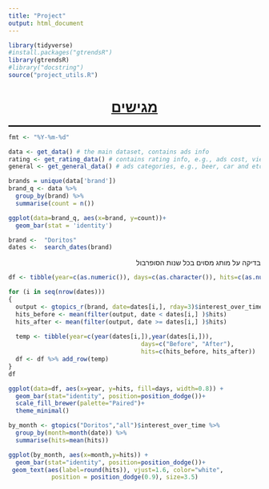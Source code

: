 ```yaml
---
title: "Project"
output: html_document
---
```


```r
library(tidyverse)
#install.packages("gtrendsR")
library(gtrendsR)
#library("docstring")
source("project_utils.R")

```

```{=html}
<style>
    p  {direction: rtl;}
    h1 {text-align: center;}
    h2 {direction: rtl;}
    h4 {direction: rtl;}
    h3 {direction: rtl;text-decoration: underline;}
    ol {direction: rtl;}
    li {direction: rtl;}
</style>
```
<h1><u>מגישים</u></h1>

::: {style="border-bottom:solid"}
:::

```r
fmt <- "%Y-%m-%d"

data <- get_data() # the main dataset, contains ads info
rating <- get_rating_data() # contains rating info, e.g., ads cost, viewrs and etc
general <- get_general_data() # ads categories, e.g., beer, car and etc 
```

```r
brands = unique(data['brand'])
brand_q <- data %>%
  group_by(brand) %>%
  summarise(count = n())

ggplot(data=brand_q, aes(x=brand, y=count))+
  geom_bar(stat = 'identity')

```

```r

brand <-  "Doritos"
dates <-  search_dates(brand)
```

בדיקה על מותג מסוים בכל שנות הסופרבול

```r
df <- tibble(year=c(as.numeric()), days=c(as.character()), hits=c(as.numeric()))

for (i in seq(nrow(dates)))  
{
  output <- gtopics_r(brand, date=dates[i,], rday=3)$interest_over_time
  hits_before <- mean(filter(output, date < dates[i,] )$hits) 
  hits_after <- mean(filter(output, date >= dates[i,] )$hits)   
  
  temp <- tibble(year=c(year(dates[i,]),year(dates[i,])),
                                     days=c("Before", "After"),
                                     hits=c(hits_before, hits_after))
  df <- df %>% add_row(temp)
}
df


```

```r

ggplot(data=df, aes(x=year, y=hits, fill=days, width=0.8)) +
  geom_bar(stat="identity", position=position_dodge())+
  scale_fill_brewer(palette="Paired")+
  theme_minimal()

```

```r

by_month <- gtopics("Doritos","all")$interest_over_time %>%
  group_by(month=month(date)) %>% 
  summarise(hits=mean(hits))

ggplot(by_month, aes(x=month,y=hits)) +
  geom_bar(stat="identity", position=position_dodge())+
 geom_text(aes(label=round(hits)), vjust=1.6, color="white",
            position = position_dodge(0.9), size=3.5)
```
